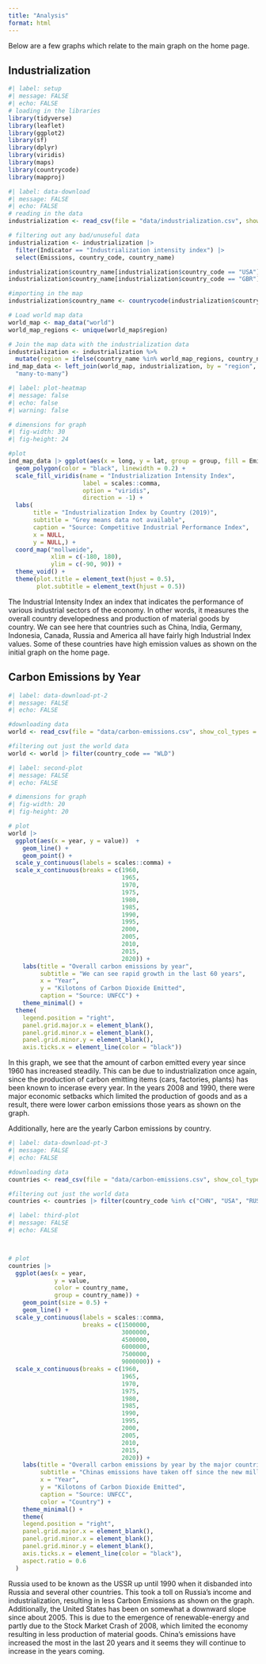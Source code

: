 ```yaml
---
title: "Analysis"
format: html
---
```

Below are a few graphs which relate to the main graph on the home page.


## Industrialization
```r
#| label: setup
#| message: FALSE
#| echo: FALSE
# loading in the libraries
library(tidyverse)
library(leaflet)
library(ggplot2)
library(sf)
library(dplyr)
library(viridis)
library(maps)
library(countrycode)
library(mapproj)
```

```r
#| label: data-download
#| message: FALSE
#| echo: FALSE
# reading in the data
industrialization <- read_csv(file = "data/industrialization.csv", show_col_types = FALSE)

# filtering out any bad/unuseful data
industrialization <- industrialization |> 
  filter(Indicator == "Industrialization intensity index") |> 
  select(Emissions, country_code, country_name)

industrialization$country_name[industrialization$country_code == "USA"] <- "United States"
industrialization$country_name[industrialization$country_code == "GBR"] <- "United Kingdom"

#importing in the map
industrialization$country_name <- countrycode(industrialization$country_code, origin = "iso3c", destination = "country.name")

# Load world map data
world_map <- map_data("world")
world_map_regions <- unique(world_map$region)

# Join the map data with the industrialization data
industrialization <- industrialization %>%
  mutate(region = ifelse(country_name %in% world_map_regions, country_name, country_code))
ind_map_data <- left_join(world_map, industrialization, by = "region", relationship =
  "many-to-many")

```

```r
#| label: plot-heatmap
#| message: false
#| echo: false
#| warning: false

# dimensions for graph
#| fig-width: 30
#| fig-height: 24

#plot
ind_map_data |> ggplot(aes(x = long, y = lat, group = group, fill = Emissions)) +
  geom_polygon(color = "black", linewidth = 0.2) +
  scale_fill_viridis(name = "Industrialization Intensity Index", 
                     label = scales::comma, 
                     option = "viridis", 
                     direction = -1) +
  labs(
       title = "Industrialization Index by Country (2019)",
       subtitle = "Grey means data not available",
       caption = "Source: Competitive Industrial Performance Index",
       x = NULL,
       y = NULL,) + 
  coord_map("mollweide", 
            xlim = c(-180, 180),
            ylim = c(-90, 90)) + 
  theme_void() +
  theme(plot.title = element_text(hjust = 0.5),
        plot.subtitle = element_text(hjust = 0.5)) 


```

The Industrial Intensity Index an index that indicates the performance of various industrial sectors of the economy. In other words, it measures the overall country developedness and production of material goods by country. We can see here that countries such as China, India, Germany, Indonesia, Canada, Russia and America all have fairly high Industrial Index values. Some of these countries have high emission values as shown on the initial graph on the home page.


## Carbon Emissions by Year

```r
#| label: data-download-pt-2
#| message: FALSE
#| echo: FALSE

#downloading data
world <- read_csv(file = "data/carbon-emissions.csv", show_col_types = FALSE)

#filtering out just the world data
world <- world |> filter(country_code == "WLD")
```

```r
#| label: second-plot
#| message: FALSE
#| echo: FALSE

# dimensions for graph
#| fig-width: 20
#| fig-height: 20

# plot
world |> 
  ggplot(aes(x = year, y = value))  + 
    geom_line() +
    geom_point() +
  scale_y_continuous(labels = scales::comma) +
  scale_x_continuous(breaks = c(1960, 
                                1965, 
                                1970,
                                1975, 
                                1980, 
                                1985, 
                                1990, 
                                1995, 
                                2000, 
                                2005, 
                                2010, 
                                2015, 
                                2020)) + 
    labs(title = "Overall carbon emissions by year",
         subtitle = "We can see rapid growth in the last 60 years",
         x = "Year",
         y = "Kilotons of Carbon Dioxide Emitted",
         caption = "Source: UNFCC") + 
    theme_minimal() +
  theme(
    legend.position = "right",
    panel.grid.major.x = element_blank(),
    panel.grid.minor.x = element_blank(),
    panel.grid.minor.y = element_blank(),
    axis.ticks.x = element_line(color = "black"))
```

In this graph, we see that the amount of carbon emitted every year since 1960 has increased steadily. This can be due to industrialization once again, since the production of carbon emitting items (cars, factories, plants) has been known to incerase every year. In the years 2008 and 1990, there were major economic setbacks which limited the production of goods and as a result, there were lower carbon emissions those years as shown on the graph.

Additionally, here are the yearly Carbon emissions by country.


```r
#| label: data-download-pt-3
#| message: FALSE
#| echo: FALSE

#downloading data
countries <- read_csv(file = "data/carbon-emissions.csv", show_col_types = FALSE)

#filtering out just the world data
countries <- countries |> filter(country_code %in% c("CHN", "USA", "RUS", "IDN", "JPN", "KOR"))

```

```r
#| label: third-plot
#| message: FALSE
#| echo: FALSE



# plot
countries |> 
  ggplot(aes(x = year, 
             y = value,
             color = country_name,
             group = country_name)) +
    geom_point(size = 0.5) + 
    geom_line() +
  scale_y_continuous(labels = scales::comma,
                     breaks = c(1500000,
                                3000000,
                                4500000,
                                6000000,
                                7500000,
                                9000000)) +
  scale_x_continuous(breaks = c(1960, 
                                1965, 
                                1970,
                                1975, 
                                1980, 
                                1985, 
                                1990, 
                                1995, 
                                2000, 
                                2005, 
                                2010, 
                                2015, 
                                2020)) + 
    labs(title = "Overall carbon emissions by year by the major countries",
         subtitle = "Chinas emissions have taken off since the new millenium",
         x = "Year",
         y = "Kilotons of Carbon Dioxide Emitted",
         caption = "Source: UNFCC",
         color = "Country") + 
    theme_minimal() + 
    theme(
    legend.position = "right",
    panel.grid.major.x = element_blank(),
    panel.grid.minor.x = element_blank(),
    panel.grid.minor.y = element_blank(),
    axis.ticks.x = element_line(color = "black"),
    aspect.ratio = 0.6
  )
```

Russia used to be known as the USSR up until 1990 when it disbanded into Russia and several other countries. This took a toll on Russia's income and industrialization, resulting in less Carbon Emissions as shown on the graph. Additionally, the United States has been on somewhat a downward slope since about 2005. This is due to the emergence of renewable-energy and partly due to the Stock Market Crash of 2008, which limited the economy resulting in less production of material goods. China's emissions have increased the most in the last 20 years and it seems they will continue to increase in the years coming.
